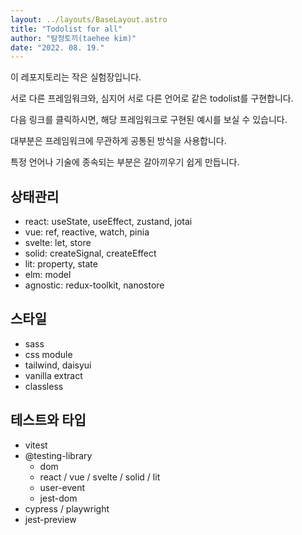 ```yaml
---
layout: ../layouts/BaseLayout.astro
title: "Todolist for all"
author: "탐정토끼(taehee kim)"
date: "2022. 08. 19."
---
```


이 레포지토리는 작은 실험장입니다.

서로 다른 프레임워크와, 심지어 서로 다른 언어로 같은 todolist를 구현합니다.

다음 링크를 클릭하시면, 해당 프레임워크로 구현된 예시를 보실 수 있습니다.

<ul class="flex flex-row flex-wrap">
  <Logo framework="typescript" />
  <Logo framework="react" />
  <Logo framework="vue" />
  <Logo framework="svelte" />
  <Logo framework="solid" />
  <Logo framework="lit" />
  <Logo framework="alpine" />
  <Logo framework="rescript" />
  <Logo framework="elm" />
</ul>

대부분은 프레임워크에 무관하게 공통된 방식을 사용합니다.

특정 언어나 기술에 종속되는 부분은 갈아끼우기 쉽게 만듭니다.

## 상태관리

- react: useState, useEffect, zustand, jotai
- vue: ref, reactive, watch, pinia
- svelte: let, store
- solid: createSignal, createEffect
- lit: property, state
- elm: model
- agnostic: redux-toolkit, nanostore

## 스타일

- sass
- css module
- tailwind, daisyui
- vanilla extract
- classless

## 테스트와 타입

- vitest
- @testing-library
  - dom
  - react / vue / svelte / solid / lit
  - user-event
  - jest-dom
- cypress / playwright
- jest-preview
